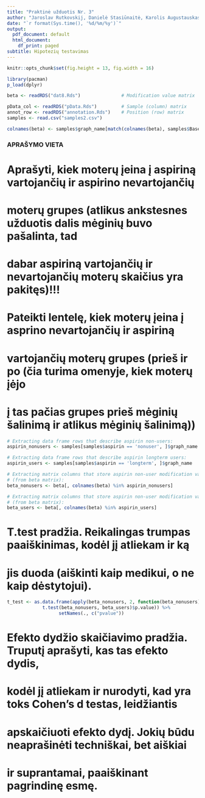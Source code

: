 ```yaml
---
title: "Praktinė užduotis Nr. 3"
author: "Jaroslav Rutkovskij, Danielė Stasiūnaitė, Karolis Augustauskas (JDK)"
date: "`r format(Sys.time(), '%d/%m/%y')`"
output:
  pdf_document: default
  html_document:
    df_print: paged
subtitle: Hipotezių testavimas
---
```


```r
knitr::opts_chunk$set(fig.height = 13, fig.width = 16)
```

```r
library(pacman)
p_load(dplyr)
```

```r
beta <- readRDS("dat8.Rds")               # Modification value matrix

pData_col <- readRDS("pData.Rds")         # Sample (column) matrix
annot_row <- readRDS("annotation.Rds")    # Position (row) matrix
samples <- read.csv("samples2.csv")

colnames(beta) <- samples$graph_name[match(colnames(beta), samples$Basename)]
```

### APRAŠYMO VIETA ###
# Aprašyti, kiek moterų įeina į aspiriną vartojančių ir aspirino nevartojančių
# moterų grupes (atlikus ankstesnes užduotis dalis mėginių buvo pašalinta, tad
# dabar aspiriną vartojančių ir nevartojančių moterų skaičius yra pakitęs)!!!

# Pateikti lentelę, kiek moterų įeina į asprino nevartojančių ir aspiriną
# vartojančių moterų grupes (prieš ir po (čia turima omenyje, kiek moterų įėjo
# į tas pačias grupes prieš mėginių šalinimą ir atlikus mėginių šalinimą))

```r
# Extracting data frame rows that describe aspirin non-users:
aspirin_nonusers <- samples[samples$aspirin == 'nonuser', ]$graph_name

# Extracting data frame rows that describe aspirin longterm users:
aspirin_users <- samples[samples$aspirin == 'longterm', ]$graph_name

# Extracting matrix columns that store aspirin non-user modification values
# (from beta matrix):
beta_nonusers <- beta[, colnames(beta) %in% aspirin_nonusers]

# Extracting matrix columns that store aspirin non-user modification values
# (from beta matrix):
beta_users <- beta[, colnames(beta) %in% aspirin_users]
```

# T.test pradžia. Reikalingas trumpas paaiškinimas, kodėl jį atliekam ir ką
# jis duoda (aiškinti kaip medikui, o ne kaip dėstytojui).

```r
t_test <- as.data.frame(apply(beta_nonusers, 2, function(beta_nonusers) 
             t.test(beta_nonusers, beta_users)$p.value)) %>%
                   setNames(., c("pvalue"))
```

# Efekto dydžio skaičiavimo pradžia. Truputį aprašyti, kas tas efekto dydis,
# kodėl jį atliekam ir nurodyti, kad yra toks Cohen's d testas, leidžiantis
# apskaičiuoti efekto dydį. Jokių būdu neaprašinėti techniškai, bet aiškiai
# ir suprantamai, paaiškinant pagrindinę esmę.

```r

```
